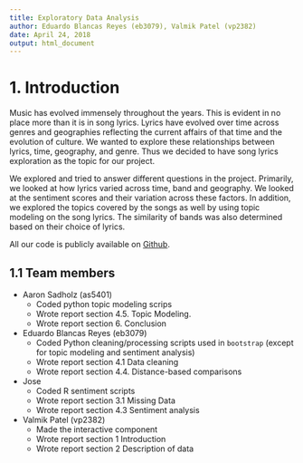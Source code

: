 ```yaml
---
title: Exploratory Data Analysis
author: Eduardo Blancas Reyes (eb3079), Valmik Patel (vp2382)
date: April 24, 2018
output: html_document
---
```


# 1. Introduction

Music has evolved immensely throughout the years. This is evident in no place more than it is in song lyrics. Lyrics have evolved over time across genres and geographies reflecting the current affairs of that time and the evolution of culture. We wanted to explore these relationships between lyrics, time, geography, and genre. Thus we decided to have song lyrics exploration as the topic for our project.


We explored and tried to answer different questions in the project. Primarily, we looked at how lyrics varied across time, band and geography. We looked at the sentiment scores and their variation across these factors. In addition, we explored the topics covered by the songs as well by using topic modeling on the song lyrics. The similarity of bands was also determined based on their choice of lyrics.

All our code is publicly available on [Github](https://github.com/edublancas/song-lyrics).

## 1.1 Team members

* Aaron Sadholz (as5401)
    - Coded python topic modeling scrips
    - Wrote report section 4.5. Topic Modeling.
    - Wrote report section 6. Conclusion

* Eduardo Blancas Reyes (eb3079)
    - Coded Python cleaning/processing scripts used in `bootstrap` (except for topic modeling and sentiment analysis)
    - Wrote report section 4.1 Data cleaning
    - Wrote report section 4.4. Distance-based comparisons

* Jose
    - Coded R sentiment scripts
    - Wrote report section 3.1 Missing Data
    - Wrote report section 4.3 Sentiment analysis

* Valmik Patel (vp2382)
    - Made the interactive component
    - Wrote report section 1 Introduction
    - Wrote report section 2 Description of data


